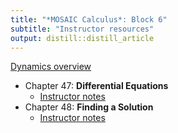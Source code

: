 ```yaml
---
title: "*MOSAIC Calculus*: Block 6"
subtitle: "Instructor resources"
output: distill::distill_article
---
```


[Dynamics overview](Dynamics-overview-notes.html)


- Chapter 47: **Differential Equations**
    - [Instructor notes](Chap-47-diff-eq-notes.html)
    
- Chapter 48: **Finding a Solution**
    - [Instructor notes](Chap-48-finding-solutions-notes.html)
